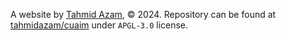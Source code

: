 A website by [Tahmid Azam](https://tahmidazam.github.io), © 2024. Repository can be found at [tahmidazam/cuaim](https://github.com/tahmidazam/cuaim) under `APGL-3.0` license.
